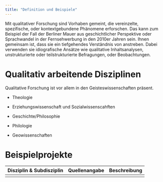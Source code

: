 ```yaml
---
title: "Definition und Beispiele"
---
```


Mit qualitativer Forschung sind Vorhaben gemeint, die vereinzelte, spezifische, oder kontextgebundene Phänomene erforschen. Das kann zum Beispiel der Fall der Berliner Mauer aus geschichtlicher Perspektive oder Sprachwandel in der Fernsehwerbung in den 2010er Jahren sein. Ihnen gemeinsam ist, dass sie ein tiefgehendes Verständnis von anstreben. Dabei verwenden sie idiografische Ansätze wie qualitative Inhaltsanalysen, unstrukturierte oder teilstrukturierte Befragungen, oder Beobachtungen.

# Qualitativ arbeitende Disziplinen

Qualitative Forschung ist vor allem in den Geisteswissenschaften präsent.

-   Theologie

-   Erziehungswissenschaft und Sozialwissenscahften

-   Geschichte/Philosophie

-   Philologie

-   Geowissenschaften

# Beispielprojekte

| Disziplin & Subdisziplin | Quellenangabe | Beschreibung |
|--------------------------|---------------|--------------|
|                          |               |              |
